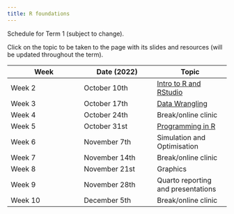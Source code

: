 ```yaml
---
title: R foundations
---
```


Schedule for Term 1 (subject to change).

Click on the topic to be taken to the page with its slides and resources (will be updated throughout the term).

| Week    | Date (2022)   | Topic                                                           |
|------------------------|------------------------|------------------------|
| Week 2  | October 10th  | [Intro to R and RStudio](/content/01-foundations/01-intro.qmd)  |
| Week 3  | October 17th  | [Data Wrangling](/content/01-foundations/02-data-wrangling.qmd) |
| Week 4  | October 24th  | Break/online clinic                                             |
| Week 5  | October 31st  | [Programming in R](/content/01-foundations/03-programming.qmd)  |
| Week 6  | November 7th  | Simulation and Optimisation                                     |
| Week 7  | November 14th | Break/online clinic                                             |
| Week 8  | November 21st | Graphics                                                        |
| Week 9  | November 28th | Quarto reporting and presentations                              |
| Week 10 | December 5th  | Break/online clinic                                             |
